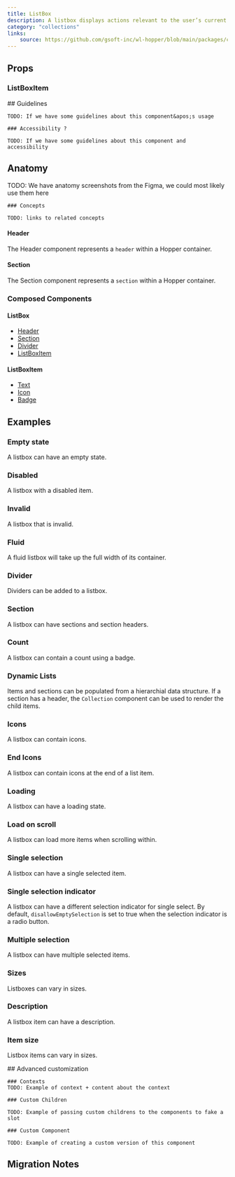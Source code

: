 ```yaml
---
title: ListBox
description: A listbox displays actions relevant to the user’s current selection.
category: "collections"
links:
    source: https://github.com/gsoft-inc/wl-hopper/blob/main/packages/components/src/listbox/src/ListBox.tsx
---
```


<Example src="ListBox/docs/preview" isOpen />

## Props

<PropTable component="ListBox" />

### ListBoxItem

<PropTable component="ListBoxItem" />


<FeatureFlag flag="next">
    ## Guidelines

    TODO: If we have some guidelines about this component&apos;s usage

    ### Accessibility ?

    TODO: If we have some guidelines about this component and accessibility
</FeatureFlag>

## Anatomy

<FeatureFlag flag="rc">
    TODO: We have anatomy screenshots from the Figma, we could most likely use them here

    ### Concepts

    TODO: links to related concepts
</FeatureFlag>


#### Header

The Header component represents a `header` within a Hopper container.

#### Section

The Section component represents a `section` within a Hopper container.

### Composed Components

#### ListBox

- [Header](./Listbox#header)
- [Section](./Listbox#section)
- [Divider](./Divider)
- [ListBoxItem](./Listbox#listboxitem)


#### ListBoxItem

- [Text](./Text)
- [Icon](./Icon)
- [Badge](./Badge)

## Examples

### Empty state

A listbox can have an empty state.

<Example src="ListBox/docs/empty" />

### Disabled

A listbox with a disabled item.

<Example src="ListBox/docs/disabled" />

### Invalid

A listbox that is invalid.

<Example src="ListBox/docs/invalid" />

### Fluid

A fluid listbox will take up the full width of its container.

<Example src="ListBox/docs/fluid" />

### Divider

Dividers can be added to a listbox.

<Example src="ListBox/docs/divider" />

### Section

A listbox can have sections and section headers.

<Example src="ListBox/docs/section" />

### Count

A listbox can contain a count using a badge.

<Example src="ListBox/docs/count" />

### Dynamic Lists

Items and sections can be populated from a hierarchial data structure.
If a section has a header, the `Collection` component can be used to render the child items.

<Example src="ListBox/docs/dynamicLists" />

### Icons

A listbox can contain icons.

<Example src="ListBox/docs/icons" />

### End Icons

A listbox can contain icons at the end of a list item.

<Example src="ListBox/docs/endIcons" />

### Loading

A listbox can have a loading state.

<Example src="ListBox/docs/loading" />

### Load on scroll

A listbox can load more items when scrolling within.

<Example src="ListBox/docs/loadOnScroll" />

### Single selection

A listbox can have a single selected item.

<Example src="ListBox/docs/selection" />

### Single selection indicator

A listbox can have a different selection indicator for single select.
By default, `disallowEmptySelection` is set to true when the selection indicator is a radio button.

<Example src="ListBox/docs/selectionIndicator" />

### Multiple selection

A listbox can have multiple selected items.

<Example src="ListBox/docs/multipleSelected" />

### Sizes

Listboxes can vary in sizes.

<Example src="ListBox/docs/size" />

### Description

A listbox item can have a description.

<Example src="ListBox/docs/description" />

### Item size

Listbox items can vary in sizes.

<Example src="ListBox/docs/multipleSizes" />

<FeatureFlag flag="next">
    ## Advanced customization

    ### Contexts
    TODO: Example of context + content about the context

    ### Custom Children

    TODO: Example of passing custom childrens to the components to fake a slot

    ### Custom Component

    TODO: Example of creating a custom version of this component
</FeatureFlag>

## Migration Notes

<MigrateGuide src="ListBox/docs/migration-notes" />
